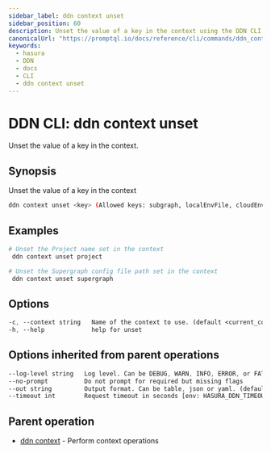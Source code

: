 ```yaml
---
sidebar_label: ddn context unset
sidebar_position: 60
description: Unset the value of a key in the context using the DDN CLI
canonicalUrl: "https://promptql.io/docs/reference/cli/commands/ddn_context_unset"
keywords:
  - hasura
  - DDN
  - docs
  - CLI
  - ddn context unset
---
```


# DDN CLI: ddn context unset

Unset the value of a key in the context.

## Synopsis

Unset the value of a key in the context

```bash
ddn context unset <key> (Allowed keys: subgraph, localEnvFile, cloudEnvFile, selfHostedDataPlane, noBuildConnectors, project, supergraph) [flags]
```

## Examples

```bash
# Unset the Project name set in the context
 ddn context unset project

# Unset the Supergraph config file path set in the context
 ddn context unset supergraph
```

## Options

```sass
-c, --context string   Name of the context to use. (default <current_context>)
-h, --help             help for unset
```

## Options inherited from parent operations

```sass
--log-level string   Log level. Can be DEBUG, WARN, INFO, ERROR, or FATAL. (default "INFO")
--no-prompt          Do not prompt for required but missing flags
--out string         Output format. Can be table, json or yaml. (default "table")
--timeout int        Request timeout in seconds [env: HASURA_DDN_TIMEOUT] (default 100)
```

## Parent operation

- [ddn context](/reference/cli/commands/ddn_context) - Perform context operations
